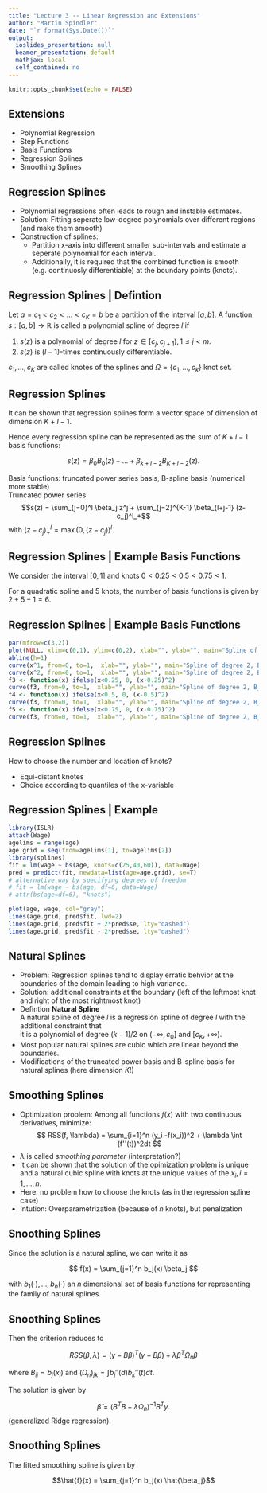 ```yaml
---
title: "Lecture 3 -- Linear Regression and Extensions"
author: "Martin Spindler"
date: "`r format(Sys.Date())`"
output:
  ioslides_presentation: null
  beamer_presentation: default
  mathjax: local
  self_contained: no
---
```


```r
knitr::opts_chunk$set(echo = FALSE)
```

## Extensions
- Polynomial Regression
- Step Functions
- Basis Functions
- Regression Splines
- Smoothing Splines

## Regression Splines

* Polynomial regressions often leads to rough and instable estimates.
* Solution: Fitting seperate low-degree polynomials over different regions (and make them smooth)
* Construction of splines:
  - Partition x-axis into different smaller sub-intervals and estimate a seperate polynomial for each interval.
  - Additionally, it is required that the combined function is smooth (e.g. continuosly differentiable) at the boundary points (knots).
  
## Regression Splines | Defintion

Let $a=c_1 < c_2 < \ldots < c_K=b$ be a partition of the interval $[a,b]$. A function $s: [a,b] \rightarrow \mathbb{R}$ is called a polynomial spline of degree $l$ if  

1. $s(z)$ is a polynomial of degree $l$ for $z \in [c_j, c_{j+1}), 1 \leq j < m.$
2. $s(z)$ is $(l-1)$-times continuously differentiable.

$c_1, \ldots, c_K$ are called knotes of the splines and $\Omega=\{ c_1,\ldots, c_k\}$ knot set.

## Regression Splines

It can be shown that regression splines form a vector space of dimension of dimension $K+l-1$.

Hence every regression spline can be represented as the sum of $K+l-1$ basis functions:

$$ s(z) = \beta_0 B_0(z) + \ldots + \beta_{k+l-2} B_{K+l-2}(z).$$

Basis functions: truncated power series basis, B-spline basis (numerical more stable)  
Truncated power series:  
$$s(z) =  \sum_{j=0}^l \beta_j z^j + \sum_{j=2}^{K-1} \beta_{l+j-1} (z-c_j)^l_+$$
with $(z-c_j)^l_+ = \max(0, (z-c_j))^l$.  

## Regression Splines | Example Basis Functions
We consider the interval $[0,1]$ and knots $0<0.25<0.5<0.75<1$.  

For a quadratic spline and 5 knots, the number of basis functions is given by $2+5-1=6$.


## Regression Splines | Example Basis Functions

```r
par(mfrow=c(3,2))
plot(NULL, xlim=c(0,1), ylim=c(0,2), xlab="", ylab="", main="Spline of degree 2, B_0")
abline(h=1)
curve(x^1, from=0, to=1,  xlab="", ylab="", main="Spline of degree 2, B_1")
curve(x^2, from=0, to=1,  xlab="", ylab="", main="Spline of degree 2, B_2")
f3 <- function(x) ifelse(x<0.25, 0, (x-0.25)^2)
curve(f3, from=0, to=1,  xlab="", ylab="", main="Spline of degree 2, B_3")
f4 <- function(x) ifelse(x<0.5, 0, (x-0.5)^2)
curve(f3, from=0, to=1,  xlab="", ylab="", main="Spline of degree 2, B_4")
f5 <- function(x) ifelse(x<0.75, 0, (x-0.75)^2)
curve(f3, from=0, to=1,  xlab="", ylab="", main="Spline of degree 2, B_5")
```

## Regression Splines
How to choose the number and location of knots?

* Equi-distant knotes
* Choice according to quantiles of the x-variable 

## Regression Splines | Example
```r
library(ISLR)
attach(Wage)
agelims = range(age)
age.grid = seq(from=agelims[1], to=agelims[2])
library(splines)
fit = lm(wage ~ bs(age, knots=c(25,40,60)), data=Wage)
pred = predict(fit, newdata=list(age=age.grid), se=T)
# alternative way by specifying degrees of freedom
# fit = lm(wage ~ bs(age, df=6, data=Wage)
# attr(bs(age=df=6), "knots")
```
```r
plot(age, wage, col="gray")
lines(age.grid, pred$fit, lwd=2)
lines(age.grid, pred$fit + 2*pred$se, lty="dashed")
lines(age.grid, pred$fit - 2*pred$se, lty="dashed")
```

## Natural Splines

* Problem: Regression splines tend to display erratic behvior at the boundaries of the domain leading to high variance.
* Solution: additional constraints at the boundary (left of the leftmost knot and right of the most rightmost knot)
* Defintion **Natural Spline**  
A natural spline of degree $l$ is a regression spline of degree $l$ with the additional constraint that  
it is a polynomial of degree $(k-1)/2$ on $(-\infty, c_0]$ and $[c_K, + \infty)$.
* Most popular natural splines are cubic which are linear beyond the boundaries.
* Modifications of the truncated power basis and B-spline basis for natural splines (here dimension $K$!)

## Smoothing Splines

* Optimization problem: Among all functions $f(x)$ with two continuous derivatives, minimize:
$$ RSS(f, \lambda) = \sum_{i=1}^n (y_i -f(x_i))^2 + \lambda \int (f''(t))^2dt $$
* $\lambda$ is called *smoothing parameter* (interpretation?)
* It can be shown that the solution of the opimization problem is unique and a natural cubic spline with knots at the unique values of the $x_i, i=1,\ldots,n$.
* Here: no problem how to choose the knots (as in the regression spline case)
* Intution: Overparametrization (because of $n$ knots), but penalization

## Snoothing Splines

Since the solution is a natural spline, we can write it as

$$ f(x) = \sum_{j=1}^n b_j(x) \beta_j $$

with $b_1(\cdot), \ldots, b_n(\cdot)$ an $n$ dimensional set of basis functions for representing the family of natural splines.

## Snoothing Splines

Then the criterion reduces to

$$ RSS(\beta, \lambda) = (y-B \beta)^T (y-B \beta) + \lambda \beta^T \Omega_n \beta $$

where $B_{ij}=b_j(x_i)$ and $(\Omega_n)_{jk}=\int b_j''(d) b_k''(t)dt.$

The solution is given by

$$ \hat{\beta}=(B^TB + \lambda \Omega_n)^{-1}B^T y.$$
(generalized Ridge regression).

## Snoothing Splines
The fitted  smoothing spline is given by

$$\hat{f}(x) = \sum_{j=1}^n b_j(x) \hat{\beta_j}$$

